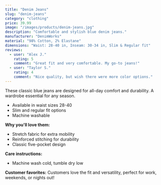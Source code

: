 ```yaml
---
title: "Denim Jeans"
slug: "denim-jeans"
category: "clothing"
price: 39.99
image: "/images/products/denim-jeans.jpg"
description: "Comfortable and stylish blue denim jeans."
manufacturer: "DenimWorks"
material: "98% Cotton, 2% Elastane"
dimensions: "Waist: 28-40 in, Inseam: 30-34 in, Slim & Regular fit"
reviews:
  - user: "Alex J."
    rating: 5
    comment: "Great fit and very comfortable. My go-to jeans!"
  - user: "Taylor S."
    rating: 4
    comment: "Nice quality, but wish there were more color options."
---
```


These classic blue jeans are designed for all-day comfort and durability. A wardrobe essential for any season.

- Available in waist sizes 28-40
- Slim and regular fit options
- Machine washable

**Why you'll love them:**
- Stretch fabric for extra mobility
- Reinforced stitching for durability
- Classic five-pocket design

**Care instructions:**
- Machine wash cold, tumble dry low

**Customer favorites:**
Customers love the fit and versatility, perfect for work, weekends, or nights out!
